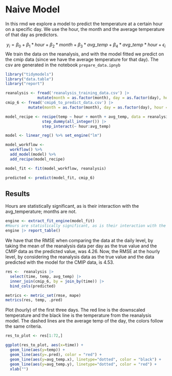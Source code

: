 # Naive Model

In this rmd we explore a model to predict the temperature at a certain hour on a specific day. We use the hour, the month and the average temperature of that day as predictors.

$$y_i = \beta_0 + \beta_1*hour + \beta_2*month + \beta_3*avg\_temp + \beta_4*avg\_temp*hour + \epsilon_i $$
We train the data on the reanalysis, and with the model fitted we predict on the cmip data (since we have the average temperature for that day). The csv are generated in the notebook `prepare_data.ipnyb`

```r
library("tidymodels")
library("data.table")
library("report")

reanalysis <- fread('reanalysis_training_data.csv') |>
              mutate(month = as.factor(month), day = as.factor(day), hour = as.factor(hour))
cmip_6 <- fread('cmip6_to_predict_data.csv') |>
          mutate(month = as.factor(month), day = as.factor(day), hour = as.factor(hour))
```

```r
model_recipe <- recipe(temp ~ hour + month + avg_temp, data = reanalysis) |>
                step_dummy(all_integer()) |>
                step_interact(~ hour:avg_temp)

model <- linear_reg() %>% set_engine("lm")

model_workflow <- 
  workflow() %>% 
  add_model(model) %>% 
  add_recipe(model_recipe)

model_fit <- fit(model_workflow, reanalysis)

predicted <- predict(model_fit, cmip_6)
```

## Results

Hours are statistically significant, as is their interaction with the avg_temperature; months are not. 

```r
engine <- extract_fit_engine(model_fit)
#Hours are statistically significant, as is their interaction with the avg_temperature; months are not. 
engine |> report_table()
```

We have that the RMSE when comparing the data at the daily level, by taking the mean of the reanalysis data per day as the true value and the CMIP data as the predicted value, was 4.26. Now, the RMSE at the hourly level, by considering the reanalysis data as the true value and the data predicted with the model for the CMIP data, is 4.53.

```r

res <-  reanalysis |>
  select(time, temp, avg_temp) |>
  inner_join(cmip_6, by = join_by(time)) |>
  bind_cols(predicted)

metrics <- metric_set(rmse, mape)
metrics(res, temp, .pred)
```

Plot (hourly) of the first three days. The red line is the downscaled temperature and the black line is the temperature from the reanalysis model. The dashed lines are the average temp of the day, the colors follow the same criteria.

```r
res_to_plot <- res[1:72,]

ggplot(res_to_plot, aes(x=time)) +
  geom_line(aes(y=temp)) +
  geom_line(aes(y=.pred), color = "red") +
  geom_line(aes(y=avg_temp.x), linetype="dotted", color = "black") +
  geom_line(aes(y=avg_temp.y), linetype="dotted", color = "red") +
  xlab("")
```

